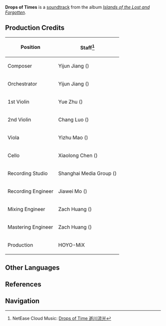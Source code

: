 {{Soundtrack Infobox
|title          =
|image          = Islands of the Lost and Forgotten.png
|album          = Islands of the Lost and Forgotten
|disc           = 2
|number         = 36
|featured       =
|featured2      =
|featured3      =
|featured_disc  =
|featured_disc2 =
|featured_disc3 =
|youtube_id     = bOD8-NxqFJI
|youtube_time   = 1
|spotify_id     = 6jrEYQ4fQ2ceLDI6PkrNHC
|played_in      = Enkanomiya
|during         = [[Enkanomiya]]
|domain         =
|previous       = The Shallow Melancholy
|next           = Evanescent Moments
}}
'''Drops of Times''' is a [[soundtrack]] from the album ''[[Islands of the Lost and Forgotten]]''.

==Production Credits==
{| class="wikitable" style="text-align:left; height:0.5em"
! Position
! Staff<ref>NetEase Cloud Music: [https://music.163.com/#/song?id=1937111391 Drops of Time 逝川流光]</ref>
|-
! Composer
| Yijun Jiang ({{Lang|zh=姜以君|mini=1}})
|-
! Orchestrator
| Yijun Jiang ({{Lang|zh=姜以君|mini=1}})
|-
! 1st Violin
| Yue Zhu ({{Lang|zh=朱玥|mini=1}})
|-
! 2nd Violin
| Chang Luo ({{Lang|zh=罗畅|mini=1}})
|-
! Viola
| Yizhu Mao ({{Lang|zh=茅异竹|mini=1}})
|-
! Cello
| Xiaolong Chen ({{Lang|zh=陈小龙|mini=1}})
|-
! Recording Studio
| Shanghai Media Group ({{Lang|zh=上海广播大厦|mini=1}})
|-
! Recording Engineer
| Jiawei Mo ({{Lang|zh=莫家伟|mini=1}})
|-
! Mixing Engineer
| Zach Huang ({{Lang|zh=黄巍|mini=1}})
|-
! Mastering Engineer
| Zach Huang ({{Lang|zh=黄巍|mini=1}})
|-
! Production
| HOYO-MiX
|}
<!--
==Videos==
<gallery hideaddbutton="true" captionalign="center">
</gallery>

==Trivia==
-->
==Other Languages==
{{Other Languages
|default_hidden = 1
|en      = Drops of Times
|zhs     = 逝川流光
|zhs_rm  = Shì Chuān Liúguāng
|ja      = 過ぎ去る流光
|ja_rm   = Sugisaru Ryuukou{{Assumed}}
}}

==References==
{{Reflist}}

==Navigation==
{{Soundtrack Navbox|Islands of the Lost and Forgotten}}